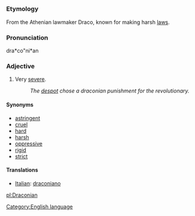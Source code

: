 =={{en}}==
[[Category:English language]]
===Etymology===
From the Athenian lawmaker Draco, known for making harsh [[law]]s.

===Pronunciation===
dra*co"ni*an

===Adjective===
# Very [[severe]].
#:''The [[despot]] chose a draconian punishment for the revolutionary.''

====Synonyms====
*[[astringent]]
*[[cruel]]
*[[hard]]
*[[harsh]]
*[[oppressive]]
*[[rigid]]
*[[strict]]

==== Translations ====
*[[Italian]]: [[draconiano]]

[[pl:Draconian]]